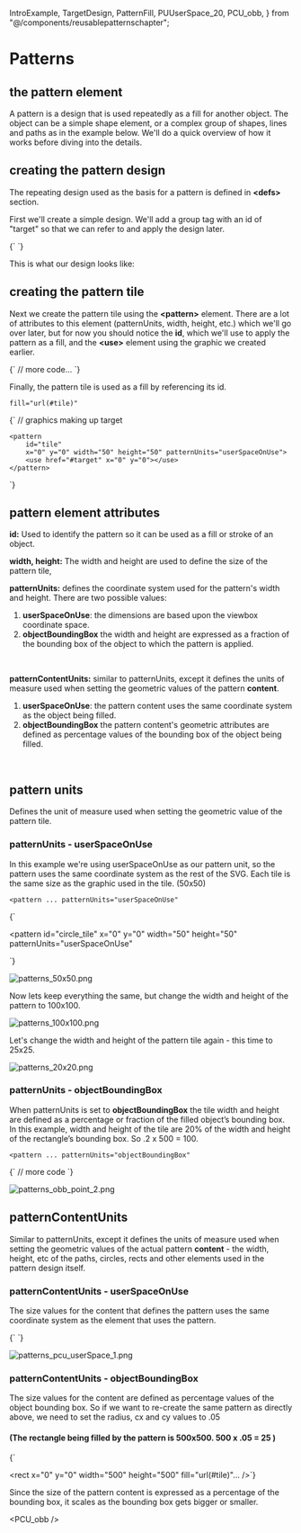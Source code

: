   IntroExample,
  TargetDesign,
  PatternFill,
  PUUserSpace_20,
  PCU_obb,
} from "@/components/reusablepatternschapter";

# Patterns

## the pattern element

A pattern is a design that is used repeatedly as a fill for another object. The object can be a simple shape element, or a complex group of shapes, lines and paths as in the example below. We'll do a quick overview of how it works before diving into the details.

<IntroExample />

## creating the pattern design

The repeating design used as the basis for a pattern is defined in **\<defs\>** section.

First we'll create a simple design. We'll add a group tag with an id of "target" so that we can refer to and apply the design later.

<Blocks>
  {`<defs>
  <g id="target" stroke="black" fill="none">
    <rect x="0" y="0" width="50" height="50" />
    <circle cx="25" cy="25" r="25" />
    <circle cx="25" cy="25" r="20" />
    <circle cx="25" cy="25" r="15" />
    <circle cx="25" cy="25"r="10"
      fill="black"
      fill-opacity=".2"
      stroke="black"
    />
  </g>
</defs>`}
</Blocks>

This is what our design looks like:

<TargetDesign />

## creating the pattern tile

Next we create the pattern tile using the **\<pattern\>** element. There are a lot of attributes to this element (patternUnits, width, height, etc.) which we'll go over later, but for now you should notice the **id**, which we'll use to apply the pattern as a fill, and the **\<use\>** element using the graphic we created earlier.

<Blocks>
  {`<defs>
  <g id="target" stroke="black" fill="none">
    // more code...
  </g>
  <pattern 
    id="tile" 
    x="0" y="0" 
    width="50" height="50" 
    patternUnits="userSpaceOnUse">
        <use href="#target" x="0" y="0" />
</pattern>
</defs>`}
</Blocks>

Finally, the pattern tile is used as a fill by referencing its id.

```
fill="url(#tile)"
```

<Blocks>
  {`<defs>
    <g id="target" stroke="black" fill="none">
        // graphics making up target
    </g>

    <pattern
        id="tile"
        x="0" y="0" width="50" height="50" patternUnits="userSpaceOnUse">
        <use href="#target" x="0" y="0"></use>
    </pattern>

</defs>

<rect x="0" y="0" 
    width="500" height="300" 
    fill="url(#tile)">
</rect>`}
</Blocks>

<PatternFill />

## pattern element attributes

**id:** Used to identify the pattern so it can be used as a fill or stroke of an object.

**width, height:** The width and height are used to define the size of the pattern tile,

**patternUnits:** defines the coordinate system used for the pattern's width and height. There are two possible values:

1. **userSpaceOnUse**: the dimensions are based upon the viewbox coordinate space.
1. **objectBoundingBox** the width and height are expressed as a fraction of the bounding box of the object to which the pattern is applied.

<br />

**patternContentUnits:** similar to patternUnits, except it defines the units of measure used when setting the geometric values of the pattern **content**.

1. **userSpaceOnUse**: the pattern content uses the same coordinate system as the object being filled.
1. **objectBoundingBox** the pattern content's geometric attributes are defined as percentage values of the bounding box of the object being filled.

<br />

## pattern units

Defines the unit of measure used when setting the geometric value of the pattern tile.

### patternUnits - userSpaceOnUse

In this example we're using userSpaceOnUse as our pattern unit, so the pattern uses the same coordinate system as the rest of the SVG. Each tile is the same size as the graphic used in the tile. (50x50)

```
<pattern ... patternUnits="userSpaceOnUse"
```

<Blocks>
  {`<circle id="circle_design" 
    cx="25" cy="25" r="25" 
    stroke="grey" fill="#eaeaea" />

<pattern
  id="circle_tile"
  x="0"
  y="0"
  width="50"
  height="50"
  patternUnits="userSpaceOnUse"
>
  <use href="#circle_design" x="0" y="0"></use>
</pattern>

<rect x="0" y="0" width="600" height="300" fill="url(#circle_tile)">
</rect>`}
</Blocks>

![patterns_50x50.png](patterns_50x50.png)

Now lets keep everything the same, but change the width and height of the pattern to 100x100.

![patterns_100x100.png](patterns_100x100.png)

Let's change the width and height of the pattern tile again - this time to 25x25.

![patterns_20x20.png](patterns_20x20.png)

### patternUnits - objectBoundingBox

When patternUnits is set to **objectBoundingBox** the tile width and height are defined as a percentage or fraction of the filled object’s bounding box. In this example, width and height of the tile are 20% of the width and height of the rectangle’s bounding box. So .2 x 500 = 100.

```
<pattern ... patternUnits="objectBoundingBox"
```

<Blocks>
  {`<pattern
  id="tile"
  x="0" y="0"
  width=".2" height=".2"
  patternUnits="objectBoundingBox"
>
  // more code
</pattern>`}
</Blocks>

![patterns_obb_point_2.png](patterns_obb_point_2.png)

## patternContentUnits

Similar to patternUnits, except it defines the units of measure used when setting the geometric values of the actual pattern **content** - the width, height, etc of the paths, circles, rects and other elements used in the pattern design itself.

### patternContentUnits - userSpaceOnUse

The size values for the content that defines the pattern uses the same coordinate system as the element that uses the pattern.

<Blocks>
  {`<pattern id="tile" x="0" y="0" width="50" height="50" 
    patternUnits="userSpaceOnUse"
    patternContentUnits="userSpaceOnUse">
   <circle cx="25" cy="25" r="25" ... />
</pattern>`}
</Blocks>

![patterns_pcu_userSpace_1.png](patterns_pcu_userSpace_1.png)

### patternContentUnits - objectBoundingBox

The size values for the content are defined as percentage values of the object bounding box. So if we want to re-create the same pattern as directly above, we need to set the radius, cx and cy values to .05

#### (The rectangle being filled by the pattern is 500x500. 500 x .05 = 25 )

<Blocks>
  {`<pattern id="tile" x="0" y="0" width="20" height="20" 
    patternUnits="userSpaceOnUse"
    patternContentUnits="objectBoundingBox">
   <circle cx=".05" cy=".05" r=".05" ... />
</pattern>

<rect x="0" y="0" 
    width="500" height="500" 
    fill="url(#tile)"... />`}
</Blocks>

Since the size of the pattern content is expressed as a percentage of the bounding box, it scales as the bounding box gets bigger or smaller.

<PCU_obb />

